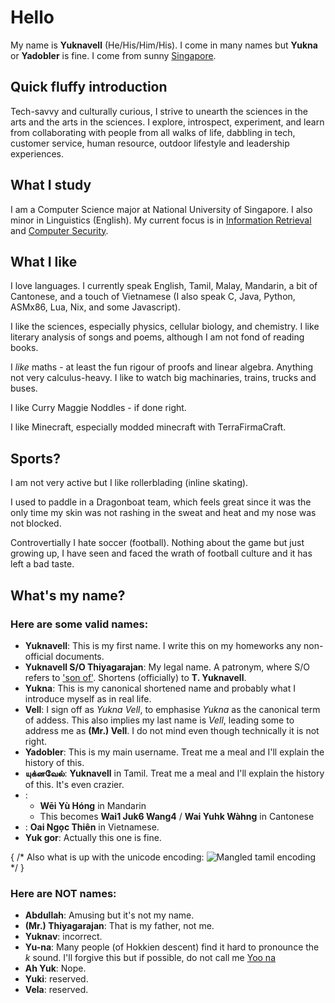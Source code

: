 ---
---

# Hello

My name is **Yuknavell** (He/His/Him/His). I come in many names but **Yukna** or **Yadobler** is fine. I come from sunny [Singapore](https://en.wikipedia.org/wiki/Singapore).

## Quick fluffy introduction
Tech-savvy and culturally curious, I strive to unearth the sciences in the arts and the arts in the sciences. I explore, introspect, experiment, and learn from collaborating with people from all walks of life, dabbling in tech, customer service, human resource, outdoor lifestyle and leadership experiences.

## What I study
I am a Computer Science major at National University of Singapore. I also minor in Linguistics (English). My current focus is in [Information Retrieval](https://en.wikipedia.org/wiki/Information_retrieval) and [Computer Security](https://en.wikipedia.org/wiki/Computer_security).

## What I like
I love languages. I currently speak English, Tamil, Malay, Mandarin, a bit of Cantonese, and a touch of Vietnamese (I also speak C, Java, Python, ASMx86, Lua, Nix, and some Javascript).


I like the sciences, especially physics, cellular biology, and chemistry. I like literary analysis of songs and poems, although I am not fond of reading books.

 
I _like_ maths - at least the fun rigour of proofs and linear algebra. Anything not very calculus-heavy. I like to watch big machinaries, trains, trucks and buses. 

I like Curry Maggie Noddles - if done right. 


I like Minecraft, especially modded minecraft with TerraFirmaCraft.


## Sports?
I am not very active but I like rollerblading (inline skating). 

I used to paddle in a Dragonboat team, which feels great since it was the only time my skin was not rashing in the sweat and heat and my nose was not blocked.

Controvertially I hate soccer (football). Nothing about the game but just growing up, I have seen and faced the wrath of football culture and it has left a bad taste. 

## What's my name?
### Here are some valid names:
- **Yuknavell**: This is my first name. I write this on my homeworks any non-official documents.
- **Yuknavell S&#47;O Thiyagarajan**: My legal name. A patronym, where S&#47;O refers to ['son of'](https://en.wikipedia.org/wiki/Indian_Singaporeans#Naming_conventions). Shortens (officially) to **T. Yuknavell**.
- **Yukna**: This is my canonical shortened name and probably what I introduce myself as in real life.
- **Vell**: I sign off as _Yukna Vell_, to emphasise _Yukna_ as the canonical term of addess. This also implies my last name is _Vell_, leading some to address me as **(Mr.) Vell**. I do not mind even though technically it is not right.
- **Yadobler**: This is my main username. Treat me a meal and I'll explain the history of this.
- **யுக்னவேல்**: **Yuknavell** in Tamil. Treat me a meal and I'll explain the history of this. It's even crazier.
- **<Furigana hanzi="威玉弘" jyutping="wēi yù hóng" />**: 
    - **Wēi Yù Hóng** in Mandarin
    - This becomes **Wai1 Juk6 Wang4** / **Wai Yuhk Wàhng** in Cantonese
- **<Furigana hanzi="威玉天" jyutping="Oai Ngọc Thiên" />**: **Oai Ngọc Thiên** in Vietnamese. 
- **Yuk gor**: Actually this one is fine.

{ /* Also what is up with the unicode encoding:  ![Mangled tamil encoding]('../assets/tamilname_mangled.png') */ }

### Here are **NOT** names:
- **Abdullah**: Amusing but it's not my name.
- **(Mr.) Thiyagarajan**: That is my father, not me.
- **Yuknav**: incorrect.
- **Yu-na**: Many people (of Hokkien descent) find it hard to pronounce the _k_ sound. I'll forgive this but if possible, do not call me [Yoo na](https://en.wikipedia.org/wiki/Im_Yoon-ah)
- **Ah Yuk**: Nope.
- **Yuki**: reserved.
- **Vela**: reserved.
